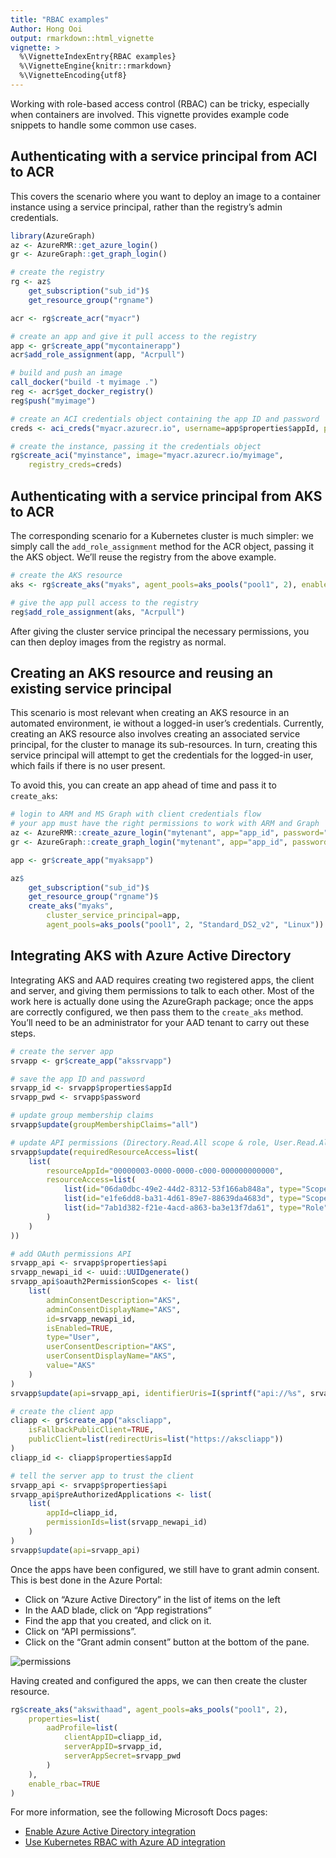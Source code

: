 ```yaml
---
title: "RBAC examples"
Author: Hong Ooi
output: rmarkdown::html_vignette
vignette: >
  %\VignetteIndexEntry{RBAC examples}
  %\VignetteEngine{knitr::rmarkdown}
  %\VignetteEncoding{utf8}
---
```


Working with role-based access control (RBAC) can be tricky, especially when containers are involved. This vignette provides example code snippets to handle some common use cases.

## Authenticating with a service principal from ACI to ACR

This covers the scenario where you want to deploy an image to a container instance using a service principal, rather than the registry's admin credentials.

```r
library(AzureGraph)
az <- AzureRMR::get_azure_login()
gr <- AzureGraph::get_graph_login()

# create the registry
rg <- az$
    get_subscription("sub_id")$
    get_resource_group("rgname")

acr <- rg$create_acr("myacr")

# create an app and give it pull access to the registry
app <- gr$create_app("mycontainerapp")
acr$add_role_assignment(app, "Acrpull")

# build and push an image
call_docker("build -t myimage .")
reg <- acr$get_docker_registry()
reg$push("myimage")

# create an ACI credentials object containing the app ID and password
creds <- aci_creds("myacr.azurecr.io", username=app$properties$appId, password=app$password)

# create the instance, passing it the credentials object
rg$create_aci("myinstance", image="myacr.azurecr.io/myimage",
    registry_creds=creds)
```

## Authenticating with a service principal from AKS to ACR

The corresponding scenario for a Kubernetes cluster is much simpler: we simply call the `add_role_assignment` method for the ACR object, passing it the AKS object. We'll reuse the registry from the above example.

```r
# create the AKS resource
aks <- rg$create_aks("myaks", agent_pools=aks_pools("pool1", 2), enable_rbac=TRUE)

# give the app pull access to the registry
reg$add_role_assignment(aks, "Acrpull")
```

After giving the cluster service principal the necessary permissions, you can then deploy images from the registry as normal.

## Creating an AKS resource and reusing an existing service principal

This scenario is most relevant when creating an AKS resource in an automated environment, ie without a logged-in user's credentials. Currently, creating an AKS resource also involves creating an associated service principal, for the cluster to manage its sub-resources. In turn, creating this service principal will attempt to get the credentials for the logged-in user, which fails if there is no user present.

To avoid this, you can create an app ahead of time and pass it to `create_aks`:

```r
# login to ARM and MS Graph with client credentials flow
# your app must have the right permissions to work with ARM and Graph
az <- AzureRMR::create_azure_login("mytenant", app="app_id", password="clientsecret")
gr <- AzureGraph::create_graph_login("mytenant", app="app_id", password="clientsecret")

app <- gr$create_app("myaksapp")

az$
    get_subscription("sub_id")$
    get_resource_group("rgname")$
    create_aks("myaks",
        cluster_service_principal=app,
        agent_pools=aks_pools("pool1", 2, "Standard_DS2_v2", "Linux"))
```

## Integrating AKS with Azure Active Directory

Integrating AKS and AAD requires creating two registered apps, the client and server, and giving them permissions to talk to each other. Most of the work here is actually done using the AzureGraph package; once the apps are correctly configured, we then pass them to the `create_aks` method. You'll need to be an administrator for your AAD tenant to carry out these steps.

```r
# create the server app
srvapp <- gr$create_app("akssrvapp")

# save the app ID and password
srvapp_id <- srvapp$properties$appId
srvapp_pwd <- srvapp$password

# update group membership claims
srvapp$update(groupMembershipClaims="all")

# update API permissions (Directory.Read.All scope & role, User.Read.All)
srvapp$update(requiredResourceAccess=list(
    list(
        resourceAppId="00000003-0000-0000-c000-000000000000",
        resourceAccess=list(
            list(id="06da0dbc-49e2-44d2-8312-53f166ab848a", type="Scope"),
            list(id="e1fe6dd8-ba31-4d61-89e7-88639da4683d", type="Scope"),
            list(id="7ab1d382-f21e-4acd-a863-ba3e13f7da61", type="Role")
        )
    )
))

# add OAuth permissions API
srvapp_api <- srvapp$properties$api
srvapp_newapi_id <- uuid::UUIDgenerate()
srvapp_api$oauth2PermissionScopes <- list(
    list(
        adminConsentDescription="AKS",
        adminConsentDisplayName="AKS",
        id=srvapp_newapi_id,
        isEnabled=TRUE,
        type="User",
        userConsentDescription="AKS",
        userConsentDisplayName="AKS",
        value="AKS"
    )
)
srvapp$update(api=srvapp_api, identifierUris=I(sprintf("api://%s", srvapp_id)))

# create the client app
cliapp <- gr$create_app("akscliapp",
    isFallbackPublicClient=TRUE,
    publicClient=list(redirectUris=list("https://akscliapp"))
)
cliapp_id <- cliapp$properties$appId

# tell the server app to trust the client
srvapp_api <- srvapp$properties$api
srvapp_api$preAuthorizedApplications <- list(
    list(
        appId=cliapp_id,
        permissionIds=list(srvapp_newapi_id)
    )
)
srvapp$update(api=srvapp_api)
```

Once the apps have been configured, we still have to grant admin consent. This is best done in the Azure Portal:

- Click on "Azure Active Directory" in the list of items on the left
- In the AAD blade, click on "App registrations"
- Find the app that you created, and click on it.
- Click on "API permissions".
- Click on the "Grant admin consent" button at the bottom of the pane.

![](perms2.png "permissions")

Having created and configured the apps, we can then create the cluster resource.

```r
rg$create_aks("akswithaad", agent_pools=aks_pools("pool1", 2),
    properties=list(
        aadProfile=list(
            clientAppID=cliapp_id,
            serverAppID=srvapp_id,
            serverAppSecret=srvapp_pwd
        )
    ),
    enable_rbac=TRUE
)
```

For more information, see the following Microsoft Docs pages:

- [Enable Azure Active Directory integration](https://docs.microsoft.com/en-us/azure/aks/azure-ad-integration)
- [Use Kubernetes RBAC with Azure AD integration](https://docs.microsoft.com/en-us/azure/aks/azure-ad-rbac)
